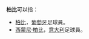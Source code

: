 '''柏比'''可以指：
*[[佩佩|柏比]]，[[葡萄牙|葡萄牙]]足球員。
*[[西蒙尼·柏比|西蒙尼·柏比]]，[[意大利|意大利]]足球員。
{{Disambiguation|L|Cat=二字人名译名消歧义}}
